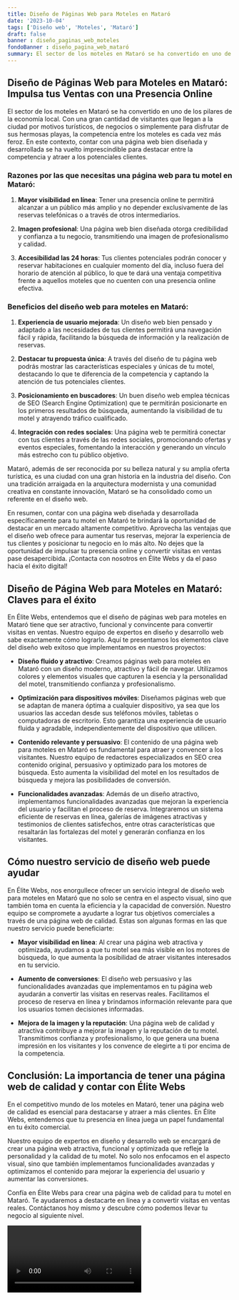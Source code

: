 ```yaml
---
title: Diseño de Páginas Web para Moteles en Mataró
date: '2023-10-04'
tags: ['Diseño web', 'Moteles', 'Mataró']
draft: false
banner : diseño_paginas_web_moteles
fondoBanner : diseño_pagina_web_mataró
summary: El sector de los moteles en Mataró se ha convertido en uno de los pilares de la economía local. Con una gran cantidad de visitantes que llegan a la ciudad por motivos turísticos, de negocios o simplemente para disfrutar de sus hermosas playas, la competencia entre los moteles es cada vez más feroz. En este contexto, contar con una página web bien diseñada y desarrollada se ha vuelto imprescindible para destacar entre la competencia y atraer a los potenciales clientes.
---
```


## Diseño de Páginas Web para Moteles en Mataró: Impulsa tus Ventas con una Presencia Online

El sector de los moteles en Mataró se ha convertido en uno de los pilares de la economía local. Con una gran cantidad de visitantes que llegan a la ciudad por motivos turísticos, de negocios o simplemente para disfrutar de sus hermosas playas, la competencia entre los moteles es cada vez más feroz. En este contexto, contar con una página web bien diseñada y desarrollada se ha vuelto imprescindible para destacar entre la competencia y atraer a los potenciales clientes.

### Razones por las que necesitas una página web para tu motel en Mataró:

1. **Mayor visibilidad en línea**: Tener una presencia online te permitirá alcanzar a un público más amplio y no depender exclusivamente de las reservas telefónicas o a través de otros intermediarios.

2. **Imagen profesional**: Una página web bien diseñada otorga credibilidad y confianza a tu negocio, transmitiendo una imagen de profesionalismo y calidad.

3. **Accesibilidad las 24 horas**: Tus clientes potenciales podrán conocer y reservar habitaciones en cualquier momento del día, incluso fuera del horario de atención al público, lo que te dará una ventaja competitiva frente a aquellos moteles que no cuenten con una presencia online efectiva.

### Beneficios del diseño web para moteles en Mataró:

1. **Experiencia de usuario mejorada**: Un diseño web bien pensado y adaptado a las necesidades de tus clientes permitirá una navegación fácil y rápida, facilitando la búsqueda de información y la realización de reservas.

2. **Destacar tu propuesta única**: A través del diseño de tu página web podrás mostrar las características especiales y únicas de tu motel, destacando lo que te diferencia de la competencia y captando la atención de tus potenciales clientes.

3. **Posicionamiento en buscadores**: Un buen diseño web emplea técnicas de SEO (Search Engine Optimization) que te permitirán posicionarte en los primeros resultados de búsqueda, aumentando la visibilidad de tu motel y atrayendo tráfico cualificado.

4. **Integración con redes sociales**: Una página web te permitirá conectar con tus clientes a través de las redes sociales, promocionando ofertas y eventos especiales, fomentando la interacción y generando un vínculo más estrecho con tu público objetivo.

Mataró, además de ser reconocida por su belleza natural y su amplia oferta turística, es una ciudad con una gran historia en la industria del diseño. Con una tradición arraigada en la arquitectura modernista y una comunidad creativa en constante innovación, Mataró se ha consolidado como un referente en el diseño web.

En resumen, contar con una página web diseñada y desarrollada específicamente para tu motel en Mataró te brindará la oportunidad de destacar en un mercado altamente competitivo. Aprovecha las ventajas que el diseño web ofrece para aumentar tus reservas, mejorar la experiencia de tus clientes y posicionar tu negocio en lo más alto. No dejes que la oportunidad de impulsar tu presencia online y convertir visitas en ventas pase desapercibida. ¡Contacta con nosotros en Élite Webs y da el paso hacia el éxito digital!

<GifSeo />

<Cta />

## Diseño de Página Web para Moteles en Mataró: Claves para el éxito

En Élite Webs, entendemos que el diseño de páginas web para moteles en Mataró tiene que ser atractivo, funcional y convincente para convertir visitas en ventas. Nuestro equipo de expertos en diseño y desarrollo web sabe exactamente cómo lograrlo. Aquí te presentamos los elementos clave del diseño web exitoso que implementamos en nuestros proyectos:

- **Diseño fluido y atractivo**: Creamos páginas web para moteles en Mataró con un diseño moderno, atractivo y fácil de navegar. Utilizamos colores y elementos visuales que capturen la esencia y la personalidad del motel, transmitiendo confianza y profesionalismo.

- **Optimización para dispositivos móviles**: Diseñamos páginas web que se adaptan de manera óptima a cualquier dispositivo, ya sea que los usuarios las accedan desde sus teléfonos móviles, tabletas o computadoras de escritorio. Esto garantiza una experiencia de usuario fluida y agradable, independientemente del dispositivo que utilicen.

- **Contenido relevante y persuasivo**: El contenido de una página web para moteles en Mataró es fundamental para atraer y convencer a los visitantes. Nuestro equipo de redactores especializados en SEO crea contenido original, persuasivo y optimizado para los motores de búsqueda. Esto aumenta la visibilidad del motel en los resultados de búsqueda y mejora las posibilidades de conversión.

- **Funcionalidades avanzadas**: Además de un diseño atractivo, implementamos funcionalidades avanzadas que mejoran la experiencia del usuario y facilitan el proceso de reserva. Integraremos un sistema eficiente de reservas en línea, galerías de imágenes atractivas y testimonios de clientes satisfechos, entre otras características que resaltarán las fortalezas del motel y generarán confianza en los visitantes.

## Cómo nuestro servicio de diseño web puede ayudar

En Élite Webs, nos enorgullece ofrecer un servicio integral de diseño web para moteles en Mataró que no solo se centra en el aspecto visual, sino que también toma en cuenta la eficiencia y la capacidad de conversión. Nuestro equipo se compromete a ayudarte a lograr tus objetivos comerciales a través de una página web de calidad. Estas son algunas formas en las que nuestro servicio puede beneficiarte:

- **Mayor visibilidad en línea**: Al crear una página web atractiva y optimizada, ayudamos a que tu motel sea más visible en los motores de búsqueda, lo que aumenta la posibilidad de atraer visitantes interesados en tu servicio.

- **Aumento de conversiones**: El diseño web persuasivo y las funcionalidades avanzadas que implementamos en tu página web ayudarán a convertir las visitas en reservas reales. Facilitamos el proceso de reserva en línea y brindamos información relevante para que los usuarios tomen decisiones informadas.

- **Mejora de la imagen y la reputación**: Una página web de calidad y atractiva contribuye a mejorar la imagen y la reputación de tu motel. Transmitimos confianza y profesionalismo, lo que genera una buena impresión en los visitantes y los convence de elegirte a ti por encima de la competencia.

## Conclusión: La importancia de tener una página web de calidad y contar con Élite Webs

En el competitivo mundo de los moteles en Mataró, tener una página web de calidad es esencial para destacarse y atraer a más clientes. En Élite Webs, entendemos que tu presencia en línea juega un papel fundamental en tu éxito comercial.

Nuestro equipo de expertos en diseño y desarrollo web se encargará de crear una página web atractiva, funcional y optimizada que refleje la personalidad y la calidad de tu motel. No solo nos enfocamos en el aspecto visual, sino que también implementamos funcionalidades avanzadas y optimizamos el contenido para mejorar la experiencia del usuario y aumentar las conversiones.

Confía en Élite Webs para crear una página web de calidad para tu motel en Mataró. Te ayudaremos a destacarte en línea y a convertir visitas en ventas reales. Contáctanos hoy mismo y descubre cómo podemos llevar tu negocio al siguiente nivel.

<Video />

<CtaBot job='Moteles' city='Mataró'/>

<Gmaps query='Mataró+españa+maps' />